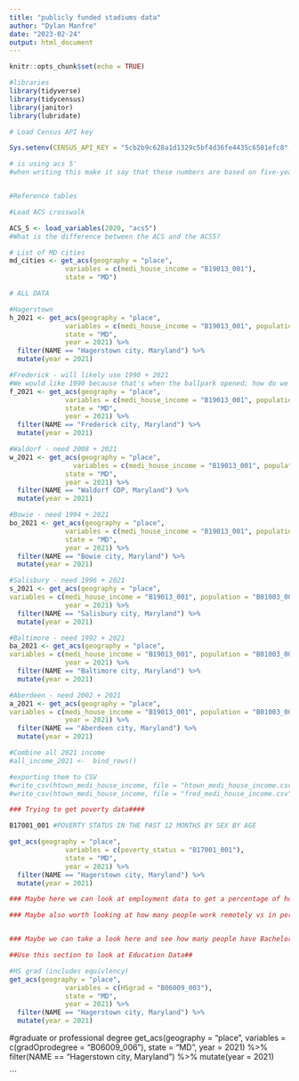 ```yaml
---
title: "publicly funded stadiums data"
author: "Dylan Manfre"
date: "2023-02-24"
output: html_document
---
```


```r
knitr::opts_chunk$set(echo = TRUE)
```

```r
#libraries
library(tidyverse)
library(tidycensus)
library(janitor)
library(lubridate)

```

```r

# Load Census API key

Sys.setenv(CENSUS_API_KEY = "5cb2b9c628a1d1329c5bf4d36fe4435c6501efc8", overwrite = TRUE)

# is using acs 5'
#when writing this make it say that these numbers are based on five-year rolling averages...


```

```r


```


```r

#Reference tables

#Load ACS crosswalk

ACS_5 <- load_variables(2020, "acs5")
#What is the difference between the ACS and the ACS5?

# List of MD cities
md_cities <- get_acs(geography = "place",
              variables = c(medi_house_income = "B19013_001"),
              state = "MD")

```


```r

# ALL DATA

#Hagerstown
h_2021 <- get_acs(geography = "place",
              variables = c(medi_house_income = "B19013_001", population = "B01003_001", medi_home_value = "B25077_001"),
              state = "MD",
              year = 2021) %>% 
  filter(NAME == "Hagerstown city, Maryland") %>% 
  mutate(year = 2021)

#Frederick - will likely use 1990 + 2021
#We would like 1990 because that's when the ballpark opened; how do we do this?
f_2021 <- get_acs(geography = "place",
              variables = c(medi_house_income = "B19013_001", population = "B01003_001", medi_home_value = "B25077_001"),
              state = "MD",
              year = 2021) %>% 
  filter(NAME == "Frederick city, Maryland") %>% 
  mutate(year = 2021)

#Waldorf - need 2008 + 2021
w_2021 <- get_acs(geography = "place",
                variables = c(medi_house_income = "B19013_001", population = "B01003_001", medi_home_value = "B25077_001"),              
              state = "MD",
              year = 2021) %>% 
  filter(NAME == "Waldorf CDP, Maryland") %>% 
  mutate(year = 2021)

#Bowie - need 1994 + 2021
bo_2021 <- get_acs(geography = "place",
              variables = c(medi_house_income = "B19013_001", population = "B01003_001", medi_home_value = "B25077_001"),              
              state = "MD",
              year = 2021) %>% 
  filter(NAME == "Bowie city, Maryland") %>% 
  mutate(year = 2021)

#Salisbury - need 1996 + 2021
s_2021 <- get_acs(geography = "place",
variables = c(medi_house_income = "B19013_001", population = "B01003_001", medi_home_value = "B25077_001"),              state = "MD",
              year = 2021) %>% 
  filter(NAME == "Salisbury city, Maryland") %>% 
  mutate(year = 2021)

#Baltimore - need 1992 + 2021
ba_2021 <- get_acs(geography = "place",
variables = c(medi_house_income = "B19013_001", population = "B01003_001", medi_home_value = "B25077_001"),              state = "MD",
              year = 2021) %>% 
  filter(NAME == "Baltimore city, Maryland") %>% 
  mutate(year = 2021)

#Aberdeen - need 2002 + 2021
a_2021 <- get_acs(geography = "place",
variables = c(medi_house_income = "B19013_001", population = "B01003_001", medi_home_value = "B25077_001"),              state = "MD",
              year = 2021) %>% 
  filter(NAME == "Aberdeen city, Maryland") %>% 
  mutate(year = 2021)

#Combine all 2021 income
#all_income_2021 <-  bind_rows()

#exporting them to CSV
#write_csv(htown_medi_house_income, file = "htown_medi_house_income.csv")
#write_csv(htown_medi_house_income, file = "fred_medi_house_income.csv")


```

```r
### Trying to get poverty data####

B17001_001 #POVERTY STATUS IN THE PAST 12 MONTHS BY SEX BY AGE

get_acs(geography = "place",
              variables = c(poverty_status = "B17001_001"),
              state = "MD",
              year = 2021) %>% 
  filter(NAME == "Hagerstown city, Maryland") %>% 
  mutate(year = 2021)

```

```r

### Maybe here we can look at employment data to get a percentage of how many people are employed vs not. ###

### Maybe also worth looking at how many people work remotely vs in person ... may not be an important metroc cuz none of these cities are real metro areas. 



```

```r

### Maybe we can take a look here and see how many people have Bachelor's Degrees vs Not ### 

##Use this section to look at Education Data##

#HS grad (includes equivlency)
get_acs(geography = "place",
              variables = c(HSgrad = "B06009_003"),
              state = "MD",
              year = 2021) %>% 
  filter(NAME == "Hagerstown city, Maryland") %>% 
  mutate(year = 2021)

```

#graduate or professional degree
 get_acs(geography = "place",
              variables = c(gradOprodegree = "B06009_006"),
              state = "MD",
              year = 2021) %>% 
  filter(NAME == "Hagerstown city, Maryland") %>% 
  mutate(year = 2021)

```
